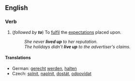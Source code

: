 ==English==

===Verb===
{{en-verb|inf=to [[live]] [[up]]|lives up|living up|lived up}}

# {{intransitive}} (''followed by '''to''''') To [[fulfil]] the [[expectation]]s placed upon.
#:''She never '''lived up''' to her reputation.''
#:''The holidays didn't '''live up''' to the advertiser's claims.''

====Translations====
{{trans-top|To fulfil the expectations placed upon}}
*German: [[gerecht]] [[werden]], [[halten]]
*Czech: [[splnit]], [[naplnit]], [[dostát]], [[odpovídat]]
{{trans-mid}}
{{trans-bottom}}